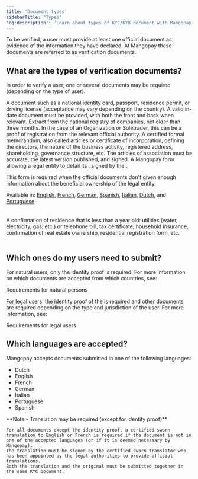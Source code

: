 ```yaml
---
title: 'Document types'
sidebarTitle: "Types"
'og:description': 'Learn about types of KYC/KYB document with Mangopay: which are required for natural and legal users, plus submission constraints and guidelines.'  
---
```



To be verified, a user must provide at least one official document as evidence of the information they have declared. At Mangopay these documents are referred to as verification documents.  

## What are the types of verification documents?  

In order to verify a user, one or several documents may be required (depending on the type of user). 

<CardGroup cols={2}>  
    <Card title="Identity proof">
        A document such as a national identity card, passport, residence permit, or driving license (acceptance may vary depending on the country). A valid in-date document must be provided, with both the front and back when relevant.  
    </Card>  
    <Card title="Registration proof">  
        Extract from the national registry of companies, not older than three months. In the case of an Organization or Soletrader, this can be a proof of registration from the relevant official authority.  
    </Card>  
    <Card title="Articles of association">  
        A certified formal memorandum, also called articles or certificate of incorporation, defining the directors, the nature of the business activity, registered address, shareholding, governance structure, etc. The articles of association must be accurate, the latest version published, and signed.  
    </Card>  
    <Card title="Shareholder declaration">  
A Mangopay form allowing a legal entity to detail its <BeneficialOwner content="beneficial owners" />, signed by the <LegalRepresentative content="legal representative" />.   

This form is required when the official documents don't given enough information about the beneficial ownership of the legal entity.   

Available in: <a href="https://mangopay.com/terms/shareholder-declaration/Shareholder_DeclarationV1-EN.pdf" target="_blank">English</a>, <a href="https://mangopay.com/terms/shareholder-declaration/Shareholder_DeclarationV1-FR.pdf" target="_blank">French</a>, <a href="https://mangopay.com/terms/shareholder-declaration/Shareholder_DeclarationV1-DE.pdf" target="_blank">German</a>, <a href="https://mangopay.com/terms/shareholder-declaration/Shareholder_DeclarationV1-ES.pdf" target="_blank">Spanish</a>, <a href="https://mangopay.com/terms/shareholder-declaration/Shareholder_DeclarationV1-IT.pdf" target="_blank">Italian</a>, <a href="https://mangopay.com/terms/shareholder-declaration/Shareholder_DeclarationV1-NL.pdf" target="_blank">Dutch</a>, and <a href="https://mangopay.com/terms/shareholder-declaration/Shareholder_DeclarationV1-PT.pdf" target="_blank">Portuguese</a>.  
    </Card>  
    <Card title="Address proof">  
        A confirmation of residence that is less than a year old: utilities (water, electricity, gas, etc.) or telephone bill, tax certificate, household insurance, confirmation of real estate ownership, residential registration form, etc.  
    </Card>  
</CardGroup>  

## Which ones do my users need to submit?  

For natural users, only the identity proof is required. For more information on which documents are accepted from which countries, see:  

<Card title="Article" href="/concepts/users/verification/requirements-natural">Requirements for natural persons</Card>

For legal users, the identity proof of the <LegalRepresentative content="legal representative" /> is required and other documents are required depending on the type and jurisdiction of the user. For more information, see:   

<Card title="Article" href="/concepts/users/verification/requirements-legal">Requirements for legal users</Card> 

## Which languages are accepted?  

Mangopay accepts documents submitted in one of the following languages:  
- Dutch  
- English  
- French  
- German  
- Italian  
- Portuguese  
- Spanish  

<Note>  
    **Note - Translation may be required (except for identity proof)** 
    
    For all documents except the identity proof, a certified sworn translation to English or French is required if the document is not in one of the accepted languages (or if it is deemed necessary by Mangopay).  
    The translation must be signed by the certified sworn translator who has been appointed by the legal authorities to provide official translations.  
    Both the translation and the original must be submitted together in the same KYC Document.  
</Note>